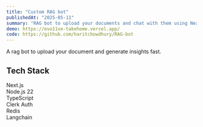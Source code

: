 ```yaml
---
title: "Custom RAG bot"
publishedAt: "2025-05-11"
summary: "RAG bot to upload your documents and chat with them using Next, Redis, and Langchain."
demo: https://evo11ve-takehome.vercel.app/
code: https://github.com/haritchowdhury/RAG-bot
---
```


A rag bot to upload your document and generate insights fast.

## Tech Stack

Next.js <br/>
Node.js 22 <br/>
TypeScript <br/>
Clerk Auth <br/>
Redis <br/>
Langchain <br/>
